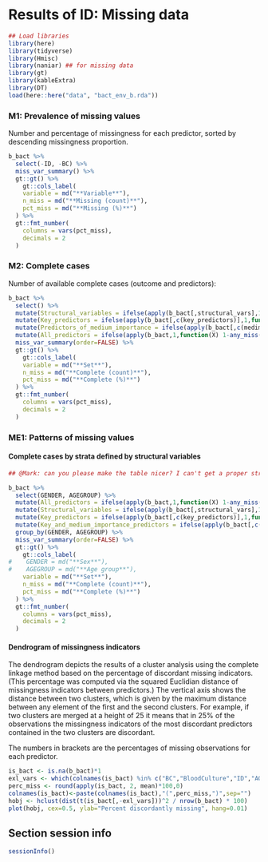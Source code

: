 # Results of ID: Missing data {#Missing}




```r
## Load libraries
library(here)
library(tidyverse)
library(Hmisc)
library(naniar) ## for missing data 
library(gt)
library(kableExtra)
library(DT)
load(here::here("data", "bact_env_b.rda"))

```


### M1: Prevalence of missing values

Number and percentage of missingness for each predictor, sorted by descending missingness proportion. 

```r
b_bact %>%
  select(-ID, -BC) %>%
  miss_var_summary() %>%
  gt::gt() %>%
    gt::cols_label(
    variable = md("**Variable**"),
    n_miss = md("**Missing (count)**"),
    pct_miss = md("**Missing (%)**")
  ) %>%
  gt::fmt_number(
    columns = vars(pct_miss),
    decimals = 2
  )

```


### M2: Complete cases

Number of available complete cases (outcome and predictors):

```r


b_bact %>%
  select() %>%
  mutate(Structural_variables = ifelse(apply(b_bact[,structural_vars],1,function(X) 1-any_miss(X)),NA,1)) %>%
  mutate(Key_predictors = ifelse(apply(b_bact[,c(key_predictors)],1,function(X) 1-any_miss(X)),NA,1)) %>%
  mutate(Predictors_of_medium_importance = ifelse(apply(b_bact[,c(medimp_predictors)],1,function(X) 1-any_miss(X)),NA,1)) %>%   
  mutate(All_predictors = ifelse(apply(b_bact,1,function(X) 1-any_miss(X)),NA,1)) %>%
  miss_var_summary(order=FALSE) %>%
  gt::gt() %>%
    gt::cols_label(
    variable = md("**Set**"),
    n_miss = md("**Complete (count)**"),
    pct_miss = md("**Complete (%)**")
  ) %>%
  gt::fmt_number(
    columns = vars(pct_miss),
    decimals = 2
  )

```


### ME1: Patterns of missing values

#### Complete cases by strata defined by structural variables

```r

## @Mark: can you please make the table nicer? I can't get a proper structure with GENDER and AGEGROUP.

b_bact %>%
  select(GENDER, AGEGROUP) %>%
  mutate(All_predictors = ifelse(apply(b_bact,1,function(X) 1-any_miss(X)),NA,1)) %>%
  mutate(Structural_variables = ifelse(apply(b_bact[,structural_vars],1,function(X) 1-any_miss(X)),NA,1)) %>%
  mutate(Key_predictors = ifelse(apply(b_bact[,c(key_predictors)],1,function(X) 1-any_miss(X)),NA,1)) %>%
  mutate(Key_and_medium_importance_predictors = ifelse(apply(b_bact[,c(key_predictors,medimp_predictors)],1,function(X) 1-any_miss(X)),NA,1)) %>%
  group_by(GENDER, AGEGROUP) %>%
  miss_var_summary(order=FALSE) %>%
  gt::gt() %>%
    gt::cols_label(
#    GENDER = md("**Sex**"),
#    AGEGROUP = md("**Age group**"),
    variable = md("**Set**"),
    n_miss = md("**Complete (count)**"),
    pct_miss = md("**Complete (%)**")
  ) %>%
  gt::fmt_number(
    columns = vars(pct_miss),
    decimals = 2
  )

```


#### Dendrogram of missingness indicators 

The dendrogram depicts the results of a cluster analysis using the complete linkage method based on the percentage of discordant missing indicators. (This percentage was computed via the squared Euclidian distance of missingness indicators between predictors.) The vertical axis shows the distance between two clusters, which is given by the maximum distance between any element of the first and the second clusters.  For example, if two clusters are merged at a height of 25 it means that in 25% of the observations the missingness indicators of the most discordant predictors contained in the two clusters are discordant.

The numbers in brackets are the percentages of missing observations for each predictor.

```r
is_bact <- is.na(b_bact)*1
exl_vars <- which(colnames(is_bact) %in% c("BC","BloodCulture","ID","AGEGROUP","SEX"))
perc_miss <- round(apply(is_bact, 2, mean)*100,0)
colnames(is_bact)<-paste(colnames(is_bact),"(",perc_miss,")",sep="")
hobj <- hclust(dist(t(is_bact[,-exl_vars]))^2 / nrow(b_bact) * 100)
plot(hobj, cex=0.5, ylab="Percent discordantly missing", hang=0.01)
```




## Section session info

```r
sessionInfo()
```
